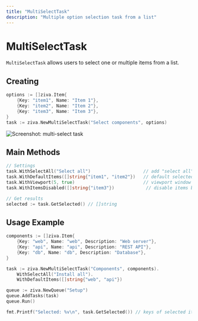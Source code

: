 ```yaml
---
title: "MultiSelectTask"
description: "Multiple option selection task from a list"
---
```


# MultiSelectTask

`MultiSelectTask` allows users to select one or multiple items from a list.

## Creating

```go
options := []ziva.Item{
    {Key: "item1", Name: "Item 1"},
    {Key: "item2", Name: "Item 2"},
    {Key: "item3", Name: "Item 3"},
}
task := ziva.NewMultiSelectTask("Select components", options)
```

![Screenshot: multi-select task](/images/pic_3.png)

## Main Methods

```go
// Settings
task.WithSelectAll("Select all")                    // add "select all" option
task.WithDefaultItems([]string{"item1", "item2"})   // default selected keys
task.WithViewport(5, true)                          // viewport window
task.WithItemsDisabled([]string{"item3"})            // disable items by key

// Get results
selected := task.GetSelected() // []string
```

## Usage Example

```go
components := []ziva.Item{
    {Key: "web", Name: "web", Description: "Web server"},
    {Key: "api", Name: "api", Description: "REST API"},
    {Key: "db", Name: "db", Description: "Database"},
}

task := ziva.NewMultiSelectTask("Components", components).
    WithSelectAll("Install all").
    WithDefaultItems([]string{"web", "api"})

queue := ziva.NewQueue("Setup")
queue.AddTasks(task)
queue.Run()

fmt.Printf("Selected: %v\n", task.GetSelected()) // keys of selected items
```
